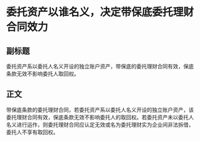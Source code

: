 # 委托资产以谁名义，决定带保底委托理财合同效力
## 副标题
委托资产系以委托人名义开设的独立账户资产，带保底的委托理财合同有效，保底条款无效不影响委托人取回权。
## 正文
带保底条款的委托理财合同，若委托资产系以委托人名义开设的独立账户资产，该委托理财合同有效，保底条款无效不影响委托人的取回权。若委托资产未以委托人名义进行运作，则委托理财合同应认定无效或名为委托理财实为企业间非法拆借，委托人不享有取回权。